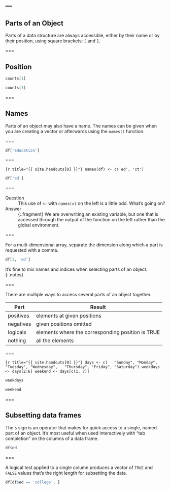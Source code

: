 ---
---

## Parts of an Object

Parts of a data structure are always accessible, either by their name or by their position, using square brackets: `[` and `]`.

===

## Position

```r
counts[1]
```

```r
counts[3]
```

===

## Names

Parts of an object may also have a name. The names can be given when you are creating a vector or afterwards using the `names()` function.

===

```r
df['education']
```

===

```{r title="{{ site.handouts[0] }}"}
names(df) <- c('ed', 'ct')
```

```r
df['ed']
```

===

Question
: This use of `<-` with `names(x)` on the left is a little odd. What’s going on?

Answer
: {:.fragment} We are overwriting an existing variable, but one that is accessed through the output of the function on the left rather than the global environment.

===

For a multi-dimensional array, separate the dimension along which a part is requested with a comma.

```r
df[3, 'ed']
```

It's fine to mix names and indices when selecting parts of an object.
{:.notes}

===

There are multiple ways to access several parts of an object together.

| Part      | Result                                            |
|-----------+---------------------------------------------------|
| positives | elements at given positions                       |
| negatives | given positions omitted                           |
| logicals  | elements where the corresponding position is TRUE |
| nothing   | all the elements                                  |

===

```{r title="{{ site.handouts[0] }}"}
days <- c(
  "Sunday", "Monday", "Tuesday", "Wednesday",
  "Thursday", "Friday", "Saturday")
weekdays <- days[2:6]
weekend <- days[c(1, 7)]
```

```r
weekdays
```

```r
weekend
```

===

## Subsetting data frames

The `$` sign is an operator that makes for quick access to a single, named part of an object.
It's most useful when used interactively with "tab completion" on the columns of a data frame.

```r
df$ed
```

===

A logical test applied to a single column produces a vector of `TRUE` and `FALSE` values that's the right length for subsetting the data.

```r
df[df$ed == 'college', ]
```

